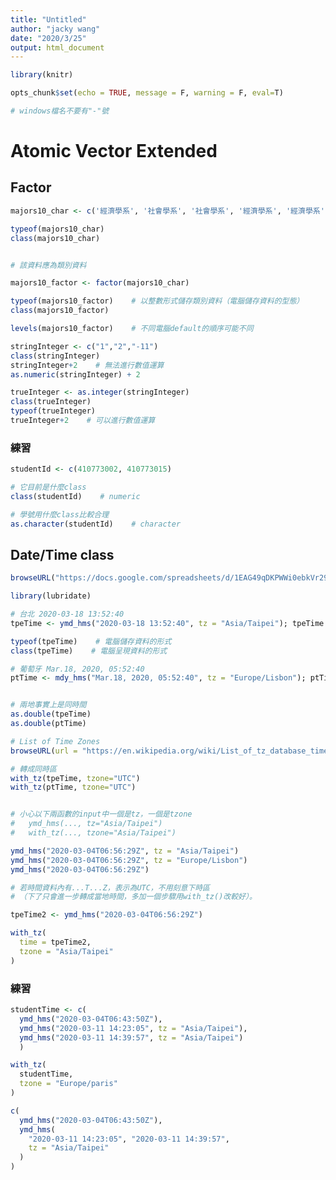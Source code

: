 ```yaml
---
title: "Untitled"
author: "jacky wang"
date: "2020/3/25"
output: html_document
---
```


```r

library(knitr)

opts_chunk$set(echo = TRUE, message = F, warning = F, eval=T)

# windows檔名不要有"-"號

```





# Atomic Vector Extended

## Factor

```r

majors10_char <- c('經濟學系', '社會學系', '社會學系', '經濟學系', '經濟學系', '社會學系', '經濟學系', '經濟學系', '經濟學系', '社會學系')

typeof(majors10_char)
class(majors10_char)


# 該資料應為類別資料

majors10_factor <- factor(majors10_char)

typeof(majors10_factor)    # 以整數形式儲存類別資料（電腦儲存資料的型態）
class(majors10_factor)

levels(majors10_factor)    # 不同電腦default的順序可能不同

```



```r

stringInteger <- c("1","2","-11")
class(stringInteger)
stringInteger+2    # 無法進行數值運算
as.numeric(stringInteger) + 2

trueInteger <- as.integer(stringInteger)
class(trueInteger)
typeof(trueInteger)
trueInteger+2    # 可以進行數值運算

```

### 練習

```r

studentId <- c(410773002, 410773015)

# 它目前是什麼class
class(studentId)    # numeric

# 學號用什麼class比較合理
as.character(studentId)    # character

```

## Date/Time class

```r

browseURL("https://docs.google.com/spreadsheets/d/1EAG49qDKPWWi0ebkVr29TLrvVnoBPfkvxYY-J3xLAHY/edit#gid=458686645")

```

```r

library(lubridate)

```

```r

# 台北 2020-03-18 13:52:40
tpeTime <- ymd_hms("2020-03-18 13:52:40", tz = "Asia/Taipei"); tpeTime

typeof(tpeTime)    # 電腦儲存資料的形式
class(tpeTime)    # 電腦呈現資料的形式

# 葡萄牙 Mar.18, 2020, 05:52:40
ptTime <- mdy_hms("Mar.18, 2020, 05:52:40", tz = "Europe/Lisbon"); ptTime


# 兩地事實上是同時間
as.double(tpeTime)
as.double(ptTime)

```

```r

# List of Time Zones
browseURL(url = "https://en.wikipedia.org/wiki/List_of_tz_database_time_zones")

```


```r

# 轉成同時區
with_tz(tpeTime, tzone="UTC")
with_tz(ptTime, tzone="UTC")


# 小心以下兩函數的input中一個是tz，一個是tzone
#   ymd_hms(..., tz="Asia/Taipei")
#   with_tz(..., tzone="Asia/Taipei")

```

```r

ymd_hms("2020-03-04T06:56:29Z", tz = "Asia/Taipei")
ymd_hms("2020-03-04T06:56:29Z", tz = "Europe/Lisbon")
ymd_hms("2020-03-04T06:56:29Z")

# 若時間資料內有...T...Z，表示為UTC，不用刻意下時區
# （下了只會進一步轉成當地時間，多加一個步驟用with_tz()改較好）。

tpeTime2 <- ymd_hms("2020-03-04T06:56:29Z")

with_tz(
  time = tpeTime2, 
  tzone = "Asia/Taipei"
)

```

### 練習

```r

studentTime <- c(
  ymd_hms("2020-03-04T06:43:50Z"), 
  ymd_hms("2020-03-11 14:23:05", tz = "Asia/Taipei"), 
  ymd_hms("2020-03-11 14:39:57", tz = "Asia/Taipei")
  )

with_tz(
  studentTime, 
  tzone = "Europe/paris"
)

```

```r

c(
  ymd_hms("2020-03-04T06:43:50Z"), 
  ymd_hms(
    "2020-03-11 14:23:05", "2020-03-11 14:39:57",
    tz = "Asia/Taipei"
  )
)

```


